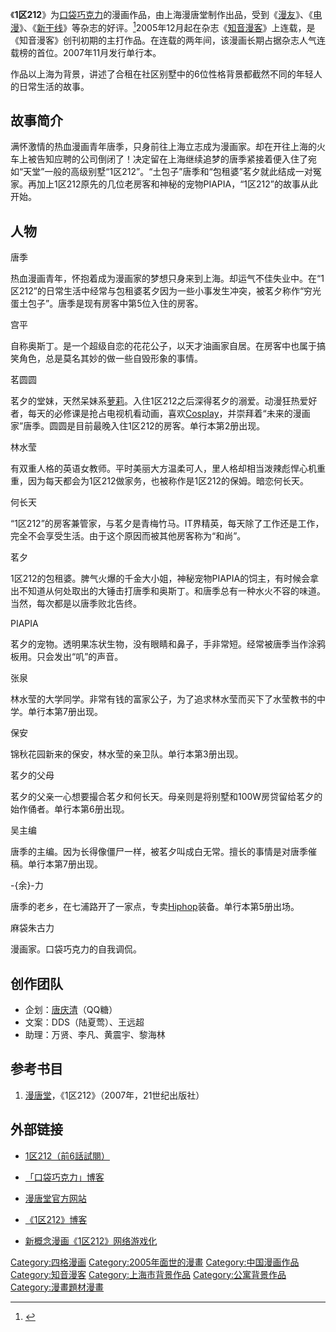 {{Infobox animanga/Headerofja
|title= 1区212
|image= 
|size= 
|caption= 
|japanese= 
|english= 
|kana= 
|romaji= 
|genre= [[四格漫畫|四格漫畫]]
}}
{{Infobox animanga/Manga
|標題= 
|作者=[[口袋巧克力|口袋巧克力]]
|作畫= 
|出版社= {{flagicon|China}} [[二十一世纪出版社|二十一世纪出版社]]
|其他出版社= 
|連載雜誌= [[知音漫客|知音漫客]]<br/>少年大世界等
|label= 
|發售日= 
|開始= 2005年12月
|結束= 
|冊數= 全7卷
|話數= 
|其他= 
}}
{{Infobox animanga/Footerofja}}

《'''1区212'''》为[[口袋巧克力|口袋巧克力]]的漫画作品，由上海漫唐堂制作出品，受到《[[漫友|漫友]]》、《[[电漫|电漫]]》、《[[新干线|新干线]]》等杂志的好评。<ref>{{Cite news|url=http://www.southcn.com/cartoon/ctnews/ym/200506080058.htm|title=爆笑原创漫画《1区212》近期面市|language=zh-cn|publisher=南方网|author=|date=2005-06-08|accessdate=2015-04-29|archive-date=2016-03-04|archive-url=https://web.archive.org/web/20160304202556/http://www.southcn.com/cartoon/ctnews/ym/200506080058.htm|dead-url=no}}</ref>2005年12月起在杂志《[[知音漫客|知音漫客]]》上连载，是《知音漫客》创刊初期的主打作品。在连载的两年间，该漫画长期占据杂志人气连载榜的首位。2007年11月发行单行本。

作品以上海为背景，讲述了合租在社区别墅中的6位性格背景都截然不同的年轻人的日常生活的故事。

== 故事简介 ==
满怀激情的热血漫画青年唐季，只身前往上海立志成为漫画家。却在开往上海的火车上被告知应聘的公司倒闭了！决定留在上海继续追梦的唐季紧接着便入住了宛如“天堂”一般的高级别墅“1区212”。“土包子”唐季和“包租婆”茗夕就此结成一对冤家。再加上1区212原先的几位老房客和神秘的宠物PIAPIA，“1区212”的故事从此开始。

== 人物 ==
;唐季
热血漫画青年，怀抱着成为漫画家的梦想只身来到上海。却运气不佳失业中。在“1区212”的日常生活中经常与包租婆茗夕因为一些小事发生冲突，被茗夕称作“穷光蛋土包子”。唐季是现有房客中第5位入住的房客。

;宫平
自称奥斯丁。是一个超级自恋的花花公子，以天才油画家自居。在房客中也属于搞笑角色，总是莫名其妙的做一些自毁形象的事情。

;茗圆圆
茗夕的堂妹，天然呆妹系[[萝莉|萝莉]]。入住1区212之后深得茗夕的溺爱。动漫狂热爱好者，每天的必修课是抢占电视机看动画，喜欢[[Cosplay|Cosplay]]，并崇拜着“未来的漫画家”唐季。圆圆是目前最晚入住1区212的房客。单行本第2册出现。

;林水莹
有双重人格的英语女教师。平时美丽大方温柔可人，里人格却相当泼辣彪悍心机重重，因为每天都会为1区212做家务，也被称作是1区212的保姆。暗恋何长天。

;何长天
“1区212”的房客兼管家，与茗夕是青梅竹马。IT界精英，每天除了工作还是工作，完全不会享受生活。由于这个原因而被其他房客称为“和尚”。

;茗夕
1区212的包租婆。脾气火爆的千金大小姐，神秘宠物PIAPIA的饲主，有时候会拿出不知道从何处取出的大锤击打唐季和奥斯丁。和唐季总有一种水火不容的味道。当然，每次都是以唐季败北告终。

;PIAPIA
茗夕的宠物。透明果冻状生物，没有眼睛和鼻子，手非常短。经常被唐季当作涂鸦板用。只会发出“叽”的声音。

;张泉
林水莹的大学同学。非常有钱的富家公子，为了追求林水莹而买下了水莹教书的中学。单行本第7册出现。

;保安
锦秋花园新来的保安，林水莹的亲卫队。单行本第3册出现。

;茗夕的父母
茗夕的父亲一心想要撮合茗夕和何长天。母亲则是将别墅和100W房贷留给茗夕的始作俑者。单行本第6册出现。

;吴主编
唐季的主编。因为长得像僵尸一样，被茗夕叫成白无常。擅长的事情是对唐季催稿。单行本第7册出现。

;-{余}-力
唐季的老乡，在七浦路开了一家点，专卖[[Hiphop|Hiphop]]装备。单行本第5册出场。

;麻袋朱古力
漫画家。口袋巧克力的自我调侃。

== 创作团队 ==
* 企划：[[唐庆清|唐庆清]]（QQ糖）
* 文案：DDS（陆夏莺）、王远超
* 助理：万贤、李凡、黄震宇、黎海林

== 参考书目 ==
# [[漫唐堂|漫唐堂]]，《1区212》（2007年，21世纪出版社）
{{Reflist}}
== 外部链接 ==
*{{zh-cn}}[http://comic.qq.com/z/1qu212/ 1区212（前6話試閱）]{{Wayback|url=http://comic.qq.com/z/1qu212/ |date=20180920031953 }} 
*{{zh-cn}}[http://pocket.qzone.qq.com/ 「口袋巧克力」博客]{{Wayback|url=http://pocket.qzone.qq.com/ |date=20161221102408 }} 
*{{zh-cn}}[https://web.archive.org/web/20090416222257/http://www.tangtang.com.cn/ 漫唐堂官方网站]
*{{zh-cn}}[http://mtt1qu212.qzone.qq.com/ 《1区212》博客]{{Wayback|url=http://mtt1qu212.qzone.qq.com/ |date=20190116030443 }}
*{{zh-cn}}[https://web.archive.org/web/20111106082349/http://comic.qq.com/a/20090512/000014.htm 新概念漫画《1区212》网络游戏化]

[[Category:四格漫画|Category:四格漫画]]
[[Category:2005年面世的漫畫|Category:2005年面世的漫畫]]
[[Category:中国漫画作品|Category:中国漫画作品]]
[[Category:知音漫客|Category:知音漫客]]
[[Category:上海市背景作品|Category:上海市背景作品]]
[[Category:公寓背景作品|Category:公寓背景作品]]
[[Category:漫畫題材漫畫|Category:漫畫題材漫畫]]